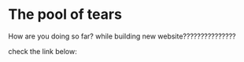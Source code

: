 # The pool of tears

How are you doing so far? while building new website???????????????

check the link below:
